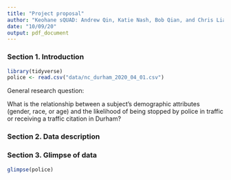 ```yaml
---
title: "Project proposal"
author: "Keohane sQUAD: Andrew Qin, Katie Nash, Bob Qian, and Chris Liang"
date: "10/09/20"
output: pdf_document
---
```


### Section 1. Introduction

```r
library(tidyverse)
police <- read.csv("data/nc_durham_2020_04_01.csv")
```

General research question: 

What is the relationship between a subject's demographic attributes (gender, race, or age) and the likelihood of being stopped by police in traffic or receiving a traffic citation in Durham? 

### Section 2. Data description

### Section 3. Glimpse of data 

```r
glimpse(police)
```


